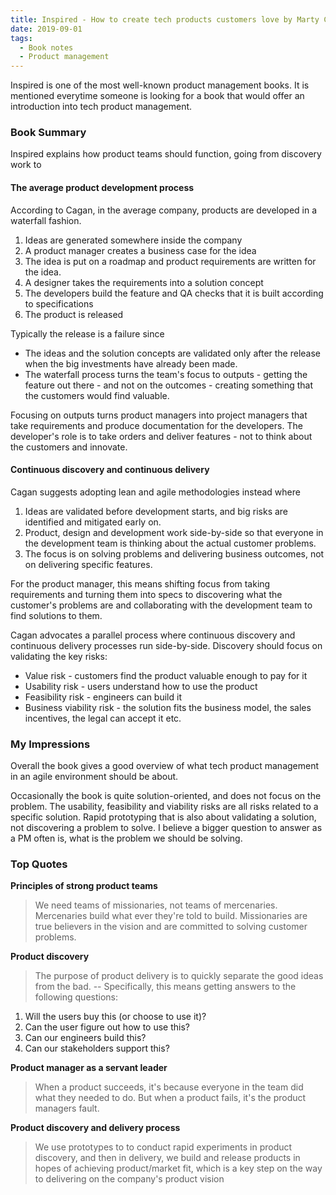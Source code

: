 ```yaml
---
title: Inspired - How to create tech products customers love by Marty Cagan
date: 2019-09-01
tags:
  - Book notes
  - Product management
---
```


Inspired is one of the most well-known product management books. It is mentioned everytime someone is looking for a book that would offer an introduction into tech product management.

### Book Summary
Inspired explains how product teams should function, going from discovery work to 

#### The average product development process
According to Cagan, in the average company, products are developed in a waterfall fashion. 
1. Ideas are generated somewhere inside the company
2. A product manager creates a business case for the idea
3. The idea is put on a roadmap and product requirements are written for the idea.
4. A designer takes the requirements into a solution concept
5. The developers build the feature and QA checks that it is built according to specifications
6. The product is released

Typically the release is a failure since 
- The ideas and the solution concepts are validated only after the release when the big investments have already been made.
- The waterfall process turns the team's focus to outputs - getting the feature out there - and not on the outcomes - creating something that the customers would find valuable. 

Focusing on outputs turns product managers into project managers that take requirements and produce documentation for the developers. The developer's role is to take orders and deliver features - not to think about the customers and innovate. 

#### Continuous discovery and continuous delivery

Cagan suggests adopting lean and agile methodologies instead where
1. Ideas are validated before development starts, and big risks are identified and mitigated early on. 
2. Product, design and development work side-by-side so that everyone in the development team is thinking about the actual customer problems.
3. The focus is on solving problems and delivering business outcomes, not on delivering specific features.

For the product manager, this means shifting focus from taking requirements and turning them into specs to discovering what the customer's problems are and collaborating with the development team to find solutions to them. 

Cagan advocates a parallel process where continuous discovery and continuous delivery processes run side-by-side. Discovery should focus on validating the key risks:
- Value risk - customers find the product valuable enough to pay for it
- Usability risk - users understand how to use the product
- Feasibility risk - engineers can build it
- Business viability risk - the solution fits the business model, the sales incentives, the legal can accept it etc.

### My Impressions

Overall the book gives a good overview of what tech product management in an agile environment should be about.

Occasionally the book is quite solution-oriented, and does not focus on the problem.  The usability, feasibility and viability risks are all risks related to a specific solution. Rapid prototyping that is also about validating a solution, not discovering a problem to solve. I believe a bigger question to answer as a PM often is, what is the problem we should be solving.


### Top Quotes
**Principles of strong product teams**
> We need teams of missionaries, not teams of mercenaries. Mercenaries build what ever they're told to build. Missionaries are true believers in the vision and are committed to solving customer problems.

**Product discovery**
> The purpose of product delivery is to quickly separate the good ideas from the bad. -- Specifically, this means getting answers to the following questions: 
1. Will the users buy this (or choose to use it)?
2. Can the user figure out how to use this?
3. Can our engineers build this?
4. Can our stakeholders support this?

**Product manager as a servant leader**
> When a product succeeds, it's because everyone in the team did what they needed to do. But when a product fails, it's the product managers fault.

**Product discovery and delivery process**
> We use prototypes to to conduct rapid experiments in product discovery, and then in delivery, we build and release products in hopes of achieving product/market fit, which is a key step on the way to delivering on the company's product vision



